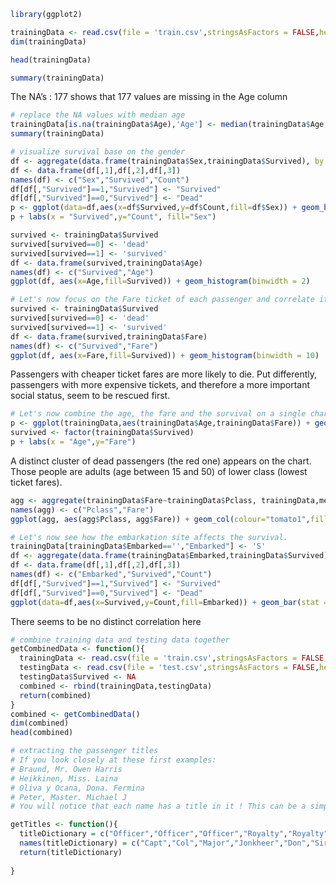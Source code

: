 ```r
library(ggplot2)
```

```r
trainingData <- read.csv(file = 'train.csv',stringsAsFactors = FALSE,header = T)
dim(trainingData)
```

```r
head(trainingData)
```
```r
summary(trainingData)
```
The NA's : 177 shows that 177 values are missing in the Age column
```r
# replace the NA values with median age
trainingData[is.na(trainingData$Age),'Age'] <- median(trainingData$Age,na.rm = TRUE)
summary(trainingData)
```
```r
# visualize survival base on the gender
df <- aggregate(data.frame(trainingData$Sex,trainingData$Survived), by = list(trainingData$Sex, trainingData$Survived), FUN = length)
df <- data.frame(df[,1],df[,2],df[,3])
names(df) <- c("Sex","Survived","Count")
df[df[,"Survived"]==1,"Survived"] <- "Survived"
df[df[,"Survived"]==0,"Survived"] <- "Dead"
p <- ggplot(data=df,aes(x=df$Survived,y=df$Count,fill=df$Sex)) + geom_bar(stat = "identity")
p + labs(x = "Survived",y="Count", fill="Sex")
```



```r
survived <- trainingData$Survived
survived[survived==0] <- 'dead'
survived[survived==1] <- 'survived'
df <- data.frame(survived,trainingData$Age)
names(df) <- c("Survived","Age")
ggplot(df, aes(x=Age,fill=Survived)) + geom_histogram(binwidth = 2) 
```

```r
# Let's now focus on the Fare ticket of each passenger and correlate it with the survival
survived <- trainingData$Survived
survived[survived==0] <- 'dead'
survived[survived==1] <- 'survived'
df <- data.frame(survived,trainingData$Fare)
names(df) <- c("Survived","Fare")
ggplot(df, aes(x=Fare,fill=Survived)) + geom_histogram(binwidth = 10) 
```
Passengers with cheaper ticket fares are more likely to die. Put differently, passengers with more expensive tickets, and therefore a more important social status, seem to be rescued first.
```r
# Let's now combine the age, the fare and the survival on a single chart.
p <- ggplot(trainingData,aes(trainingData$Age,trainingData$Fare)) + geom_point(aes(colour = survived))
survived <- factor(trainingData$Survived)
p + labs(x = "Age",y="Fare")
```
A distinct cluster of dead passengers (the red one) appears on the chart. Those people are adults (age between 15 and 50) of lower class (lowest ticket fares).

```r
agg <- aggregate(trainingData$Fare~trainingData$Pclass, trainingData,mean)
names(agg) <- c("Pclass","Fare")
ggplot(agg, aes(agg$Pclass, agg$Fare)) + geom_col(colour="tomato1",fill="#FF9999") + labs(x = "Pclass",y="Fare")


```

```r
# Let's now see how the embarkation site affects the survival.
trainingData[trainingData$Embarked=='',"Embarked"] <- 'S'
df <- aggregate(data.frame(trainingData$Embarked,trainingData$Survived), by = list(trainingData$Embarked, trainingData$Survived), FUN = length)
df <- data.frame(df[,1],df[,2],df[,3])
names(df) <- c("Embarked","Survived","Count")
df[df[,"Survived"]==1,"Survived"] <- "Survived"
df[df[,"Survived"]==0,"Survived"] <- "Dead"
ggplot(data=df,aes(x=Survived,y=Count,fill=Embarked)) + geom_bar(stat = "identity")
```
There seems to be no distinct correlation here
```r
# combine training data and testing data together
getCombinedData <- function(){
  trainingData <- read.csv(file = 'train.csv',stringsAsFactors = FALSE,header = T)
  testingData <- read.csv(file = 'test.csv',stringsAsFactors = FALSE,header = T)
  testingData$Survived <- NA
  combined <- rbind(trainingData,testingData)
  return(combined)
}
combined <- getCombinedData()
dim(combined)
head(combined)
```

```r
# extracting the passenger titles
# If you look closely at these first examples:
# Braund, Mr. Owen Harris
# Heikkinen, Miss. Laina
# Oliva y Ocana, Dona. Fermina
# Peter, Master. Michael J
# You will notice that each name has a title in it ! This can be a simple Miss. or Mrs. but it can be sometimes something more sophisticated like Master, Sir or Dona. In that case, we might introduce an additional information about the social status by simply parsing the name and extracting the title.

getTitles <- function(){
  titleDictionary = c("Officer","Officer","Officer","Royalty","Royalty","Royalty","Officer","Officer","Royalty","Royalty","Mrs","Miss","Mrs","Mr","Mrs","Miss","Master","Royalty")
  names(titleDictionary) = c("Capt","Col","Major","Jonkheer","Don","Sir","Dr","Rev","the Countess","Dona","Mme","Mlle","Ms","Mr","Mrs","Miss","Master","Lady")
  return(titleDictionary)
  
}
```

